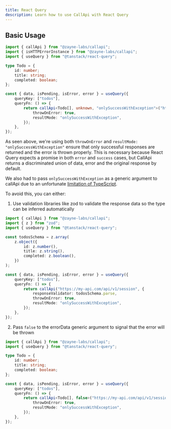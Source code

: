 ```yaml
---
title: React Query
description: Learn how to use CallApi with React Query
---
```


## Basic Usage

```ts title="todo.tsx"
import { callApi } from "@zayne-labs/callapi";
import { isHTTPErrorInstance } from "@zayne-labs/callapi";
import { useQuery } from "@tanstack/react-query";

type Todo = {
	id: number;
	title: string;
	completed: boolean;
};

const { data, isPending, isError, error } = useQuery({
	queryKey: ["todos"],
	queryFn: () => {
		return callApi<Todo[], unknown, "onlySuccessWithException">("https://my-api.com/api/v1/session", {
			throwOnError: true,
			resultMode: "onlySuccessWithException",
		});
	},
});
```

As seen above, we're using both `throwOnError` and `resultMode: "onlySuccessWithException"` ensure that only successful responses are returned and the error is thrown properly. This is necessary because React Query expects a promise in both `error` and `success` cases, but CallApi returns a discriminated union of data, error and the original response by default.

We also had to pass `onlySuccessWithException` as a generic argument to callApi due to an unfortunate [limitation of TypeScript](https://github.com/microsoft/TypeScript/issues/26242).

To avoid this, you can either:

1. Use validation libraries like zod to validate the response data so the type can be inferred automatically

```ts title="todo.tsx"
import { callApi } from "@zayne-labs/callapi";
import { z } from "zod";
import { useQuery } from "@tanstack/react-query";

const todosSchema = z.array(
	z.object({
		id: z.number(),
		title: z.string(),
		completed: z.boolean(),
	})
);

const { data, isPending, isError, error } = useQuery({
	queryKey: ["todos"],
	queryFn: () => {
		return callApi("https://my-api.com/api/v1/session", {
			responseValidator: todosSchema.parse,
			throwOnError: true,
			resultMode: "onlySuccessWithException",
		});
	},
});
```

2. Pass `false` to the errorData generic argument to signal that the error will be thrown

```ts title="todo.tsx"
import { callApi } from "@zayne-labs/callapi";
import { useQuery } from "@tanstack/react-query";

type Todo = {
	id: number;
	title: string;
	completed: boolean;
};

const { data, isPending, isError, error } = useQuery({
	queryKey: ["todos"],
	queryFn: () => {
		return callApi<Todo[], false>("https://my-api.com/api/v1/session", {
			throwOnError: true,
			resultMode: "onlySuccessWithException",
		});
	},
});
```
